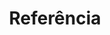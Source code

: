 ---
title: "Referência"
description: "Realize saques para chaves PIX ou Cripomoeda"
icon: "book-open"
---